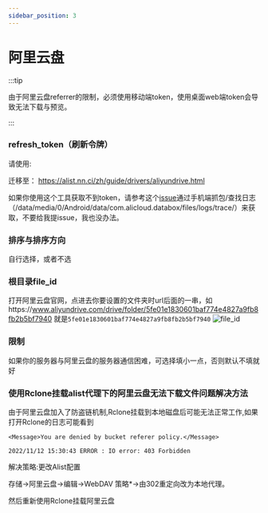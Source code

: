 ```yaml
---
sidebar_position: 3
---
```


# 阿里云盘

:::tip

由于阿里云盘referrer的限制，必须使用移动端token，使用桌面web端token会导致无法下载与预览。

:::

### refresh_token（刷新令牌）
请使用:

迁移至： https://alist.nn.ci/zh/guide/drivers/aliyundrive.html

如果你使用这个工具获取不到token，请参考这个[issue](https://github.com/Xhofe/alist/issues/88)通过手机端抓包/查找日志（/data/media/0/Android/data/com.alicloud.databox/files/logs/trace/）来获取，不要给我提issue，我也没办法。

### 排序与排序方向
自行选择，或者不选
### 根目录file_id
打开阿里云盘官网，点进去你要设置的文件夹时url后面的一串，如https://www.aliyundrive.com/drive/folder/5fe01e1830601baf774e4827a9fb8fb2b5bf7940 就是`5fe01e1830601baf774e4827a9fb8fb2b5bf7940`
![file_id](https://store.heytapimage.com/cdo-portal/feedback/202111/24/e69c2d064d6794fc008c7ba1588707da.png)

### 限制
如果你的服务器与阿里云盘的服务器通信困难，可选择填小一点，否则默认不填就好

### 使用Rclone挂载alist代理下的阿里云盘无法下载文件问题解决方法
由于阿里云盘加入了防盗链机制,Rclone挂载到本地磁盘后可能无法正常工作,如果打开Rclone的日志可能看到

`<Message>You are denied by bucket referer policy.</Message>`

`2022/11/12 15:30:43 ERROR : IO error: 403 Forbidden`

解决策略:更改Alist配置

存储->阿里云盘->编辑->WebDAV 策略*->由302重定向改为本地代理。

然后重新使用Rclone挂载阿里云盘
